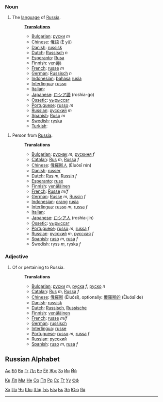 === Noun ===
# The [[language]] of [[w:Russia|Russia]].
#:'''[[Translation]]s'''
#:*[[Bulgarian]]: [[руски]] ''m''
#:*[[Chinese]]: [[俄語]] (È yǔ)
#:*[[Danish]]: [[russisk]]
#:*[[Dutch]]: [[Russisch]] ''n''
#:*[[Esperanto]]: [[Rusa]]
#:*[[Finnish]]: [[venäjä]]
#:*[[French]]: [[russe]] ''m''
#:*[[German]]: [[Russisch]] ''n''
#:*[[Indonesian]]: [[bahasa]] [[rusia]]
#:*[[Interlingua]]: [[russo]]
#:*[[Italian]]: [[]]
#:*[[Japanese]]: [[ロシア語]] (roshia-go)
#:*[[Ossetic]]: [[уырыссаг]]
#:*[[Portuguese]]: [[russo]] ''m''
#:*[[Russian]]: [[русский]] ''m''
#:*[[Spanish]]: [[Ruso]] ''m''
#:*[[Swedish]]: [[ryska]]
#:*[[Turkish]]: [[]]

# Person from [[Russia]].
#:'''Translations'''
#:*[[Bulgarian]]: [[руснак]] ''m'', [[рускиня]] ''f''
#:*[[Catalan]]: [[Rus]] ''m'', [[Russa]] ''f''
#:*[[Chinese]]: [[俄羅斯人]] (Èluósī rén)
#:*[[Danish]]: [[russer]]
#:*[[Dutch]]: [[Rus]] ''m'', [[Russin]] ''f''
#:*[[Esperanto]]: [[ruso]]
#:*[[Finnish]]: [[venäläinen]]
#:*[[French]]: [[Russe]] ''m/f''
#:*[[German]]: [[Russe]] ''m'', [[Russin]] ''f''
#:*[[Indonesian]]: [[orang]] [[rusia]]
#:*[[Interlingua]]: [[russo]] ''m'', [[russa]] ''f''
#:*[[Italian]]: [[]]
#:*[[Japanese]]: [[ロシア人]] (roshia-jin)
#:*[[Ossetic]]: [[уырыссаг]]
#:*[[Portuguese]]: [[russo]] ''m'', [[russa]] ''f''
#:*[[Russian]]: [[русский]] ''m'', [[русская]] ''f''
#:*[[Spanish]]: [[ruso]] ''m'', [[rusa]] ''f''
#:*[[Swedish]]: [[ryss]] ''m'', [[ryska]] ''f''

=== Adjective ===
# Of or pertaining to Russia.
#:'''Translations'''
#:*[[Bulgarian]]: [[руски]] ''m'', [[руска]] ''f'', [[руско]] ''n''
#:*[[Catalan]]: [[Rus]] ''m'', [[Russa]] ''f''
#:*[[Chinese]]: [[俄羅斯]] (Èluósī), optionally: [[俄羅斯的]] (Èluósī de)
#:*[[Danish]]: [[russisk]]
#:*[[Dutch]]: [[Russisch]], [[Russische]]
#:*[[Finnish]]: [[venäläinen]]
#:*[[French]]: [[russe]] ''m/f''
#:*[[German]]: [[russisch]]
#:*[[Interlingua]]: [[russe]]
#:*[[Portuguese]]: [[russo]] ''m'', [[russa]] ''f''
#:*[[Russian]]: [[русский]]
#:*[[Spanish]]: [[ruso]] ''m'', [[rusa]] ''f''

== Russian Alphabet ==

[[Ru А index|Аа]] [[Ru Б index|Бб]] [[Ru В index|Вв]] [[Ru Г index|Гг]] [[Ru Д index|Дд]] [[Ru Е index|Ее]] [[Ru Ё index|Ёё]] [[Ru Ж index|Жж]] [[Ru З index|Зз]] [[Ru И index|Ии]] [[Ru Й index|Йй]]

[[Ru К index|Кк]] [[Ru Л index|Лл]] [[Ru М index|Мм]] [[Ru Н index|Нн]] [[Ru О index|Оо]] [[Ru П index|Пп]] [[Ru Р index|Рр]] [[Ru С index|Сс]] [[Ru Т index|Тт]] [[Ru У index|Уу]] [[Ru Ф index|Фф]]

[[Ru Х index|Хх]] [[Ru Ц index|Цц]] [[Ru Ч index|Чч]] [[Ru Ш index|Шш]] [[Ru Щ index|Щщ]] [[Ru Ъ index|Ъъ]] [[Ru Ы index|Ыы]] [[Ru Ь index|Ьь]] [[Ru Э index|Ээ]] [[Ru Ю index|Юю]] [[Ru Я index|Яя]]

----